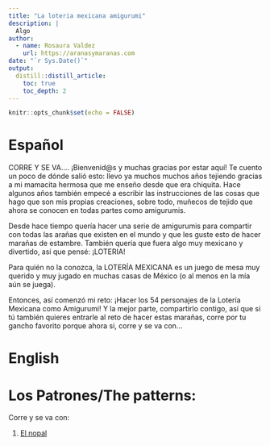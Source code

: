 ```yaml
---
title: "La loteria mexicana amigurumi"
description: |
  Algo
author:
  - name: Rosaura Valdez 
    url: https://aranasymaranas.com
date: "`r Sys.Date()`"
output: 
  distill::distill_article:
    toc: true
    toc_depth: 2
---
```


```r
knitr::opts_chunk$set(echo = FALSE)
```

# Español

CORRE Y SE VA....
  ¡Bienvenid@s y muchas gracias por estar aquí!
  Te cuento un poco de dónde salió esto: llevo ya muchos muchos años tejiendo gracias a mi mamacita hermosa que me enseño desde que era chiquita. Hace algunos años también empecé a escribir las instrucciones de las cosas que hago que son mis propias creaciones, sobre todo, muñecos de tejido que ahora se conocen en todas partes como amigurumis.
  
  Desde hace tiempo quería hacer una serie de amigurumis para compartir con todas las arañas que existen en el mundo y que les guste esto de hacer marañas de estambre. También quería que fuera algo muy mexicano y divertido, así que pensé: ¡LOTERIA!
  
  Para quién no la conozca, la LOTERÍA MEXICANA es un juego de mesa muy querido y muy jugado en muchas casas de México (o al menos en la mía aún se juega).
  
  Entonces, así comenzó mi reto: ¡Hacer los 54 personajes de la Lotería Mexicana como Amigurumi! Y la mejor parte, compartirlo contigo, así que si tú también quieres entrarle al reto de hacer estas marañas, corre por tu gancho favorito porque ahora si, corre y se va con...

# English

# Los Patrones/The patterns:

Corre y se va con:

1. [El nopal](34_Nopal.html)





